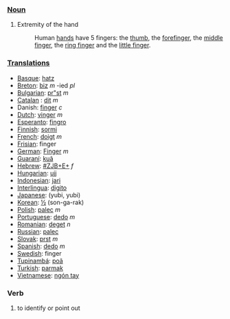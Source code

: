 ===[[Noun]]===
#Extremity of the hand
#:Human [[hand]]s have 5 fingers: the [[thumb]], the [[forefinger]], the [[middle finger]], the [[ring finger]] and the [[little finger]].

===[[Translation]]s===
*[[Basque]]: [[hatz]]
*[[Breton]]: [[biz]] ''m'' -ied ''pl''
*[[Bulgarian]]: [[pr"st]] ''m''
*[[Catalan]] : [[dit]] ''m''
*Danish: [[finger]] ''c''
*[[Dutch]]: [[vinger]] ''m''
*[[Esperanto]]: [[fingro]]
*[[Finnish]]: [[sormi]]
*[[French]]: [[doigt]] ''m''
*[[Frisian]]: finger
*[[German]]: [[Finger]] ''m''
*[[Guaraní]]: [[kuã]]
*[[Hebrew]]: [[#ZJB+E+]] ''f''
*[[Hungarian]]: [[ujj]]
*[[Indonesian]]: [[jari]]
*[[Interlingua]]: [[digito]]
*[[Japanese]]: [[]] (yubi, yubi)
*[[Korean]]: [[½]] (son-ga-rak)
*[[Polish]]: [[palec]] ''m''
*[[Portuguese]]: [[dedo]] ''m''
*[[Romanian]]: [[deget]] ''n''
*[[Russian]]: [[palec]]
*[[Slovak]]: [[prst]] ''m''
*[[Spanish]]: [[dedo]] ''m''
*[[Swedish]]: finger
*[[Tupinambá]]: [[poã]]
*[[Turkish]]: [[parmak]]
*[[Vietnamese]]: [[ngón tay]]

=== Verb ===

# to identify or point out